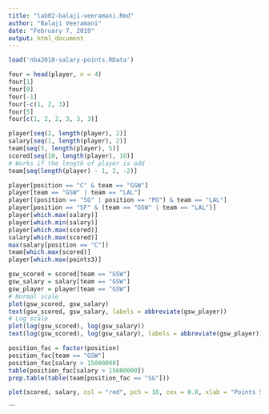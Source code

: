 ```yaml
---
title: "lab02-balaji-veeramani.Rmd"
author: "Balaji Veeramani"
date: "February 7, 2019"
output: html_document
---
```


```r
load('nba2018-salary-points.RData')
```

```r
four = head(player, n = 4)
four[1]
four[0]
four[-1]
four[-c(1, 2, 3)]
four[5]
four[c(1, 2, 2, 3, 3, 3)]
```

```r
player[seq(2, length(player), 2)]
salary[seq(1, length(player), 2)]
team[seq(5, length(player), 5)]
scored[seq(10, length(player), 10)]
# Works if the length of player is odd
team[seq(length(player) - 1, 2, -2)]
```

```r
player[position == "C" & team == "GSW"]
player[team == "GSW" | team == "LAL"]
player[(position == "SG" | position == "PG") & team == "LAL"]
player[position == "SF" & (team == "GSW" | team == "LAL")]
player[which.max(salary)]
player[which.min(salary)]
player[which.max(scored)]
salary[which.max(scored)]
max(salary[position == "C"])
team[which.max(scored)]
player[which.max(points3)]
```

```r
gsw_scored = scored[team == "GSW"]
gsw_salary = salary[team == "GSW"]
gsw_player = player[team == "GSW"]
# Normal scale
plot(gsw_scored, gsw_salary)
text(gsw_scored, gsw_salary, labels = abbreviate(gsw_player))
# Log scale
plot(log(gsw_scored), log(gsw_salary))
text(log(gsw_scored), log(gsw_salary), labels = abbreviate(gsw_player))
```

```r
position_fac = factor(position)
position_fac[team == "GSW"]
position_fac[salary > 15000000]
table(position_fac[salary > 15000000])
prop.table(table(team[position_fac == "SG"]))
```

```r
plot(scored, salary, col = "red", pch = 18, cex = 0.8, xlab = "Points Scored", ylab = "Yearly Salary")
```
```